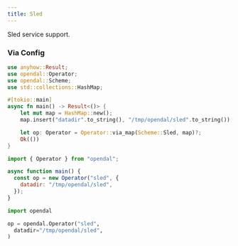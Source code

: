 ```yaml
---
title: Sled
---
```


Sled service support.


<Docs components={props.components} />


### Via Config


<Tabs>
  <TabItem value="rust" label="Rust" default>

```rust
use anyhow::Result;
use opendal::Operator;
use opendal::Scheme;
use std::collections::HashMap;

#[tokio::main]
async fn main() -> Result<()> {
    let mut map = HashMap::new();
    map.insert("datadir".to_string(), "/tmp/opendal/sled".to_string());

    let op: Operator = Operator::via_map(Scheme::Sled, map)?;
    Ok(())
}
```

  </TabItem>
  <TabItem value="node.js" label="Node.js">

```javascript
import { Operator } from "opendal";

async function main() {
  const op = new Operator("sled", {
    datadir: "/tmp/opendal/sled",
  });
}
```

  </TabItem>
  <TabItem value="python" label="Python">

```python
import opendal

op = opendal.Operator("sled",
  datadir="/tmp/opendal/sled",
)
```

  </TabItem>
</Tabs>


